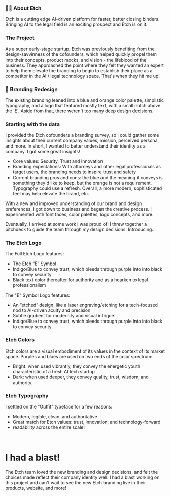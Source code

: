 
<HeroStrip
  title="Rebranding @ Etch AI"
  subtitle="A short & sweet rebranding effort for a brand new AI startup"
  image="/projects/etch/cover.png"
  date="March 2024"
  category="Brand Design"
/>

### ✍🏽 About Etch

Etch is a cutting edge AI-driven platform for faster, better closing binders. Bringing AI to the legal field is an exciting prospect and Etch is on it.

### The Project

As a super early-stage startup, Etch was previously benefiting from the design-savvinness of the cofounders, which helped quickly propel them into their concepts, product mocks, and vision - the lifeblood of the business. They approached the point where they felt they wanted an expert to help them elevate the branding to begin to establish their place as a competitor in the AI / legal technology space. That's when they hit me up!

### 🎨 Branding Redesign

The existing branding leaned into a blue and orange color palette, simplistic typography, and a logo that featured mostly text, with a small notch above the 'E'. Aside from that, there weren't too many deep design decisions.

<ContentImage
  image="/projects/etch/hero.png"
  caption="Old Etch Logo and webpage hero"
/>

### Starting with the data

I provided the Etch cofounders a branding survey, so I could gather some insights about their current company values, mission, perceived persona, and more. In short, I wanted to better understand their identity as a company. I got some great insights!

- Core values: Security, Trust and Innovation
- Branding expectations: With attorneys and other legal professionals as target users, the branding needs to inspire trust and safety
- Current branding pros and cons: the blue and the meaning it conveys is something they'd like to keep, but the orange is not a requirement. Typography could use a refresh. Overall, a more modern, sophisticated feel may help elevate the brand, etc.

With a new and improved understanding of our brand and design preferences, I got down to business and began the creative process. I experimented with font faces, color palettes, logo concepts, and more.

Eventually, I arrived at some work I was proud of! I threw together a pitchdeck to guide the team through my design decisions. Introducing...

### The Etch Logo

<ContentImage
  image="/projects/etch/logo.png"
  caption="A first draft of the new logo"
/>

The Full Etch Logo features:

- The Etch “E” Symbol
- Indigo/Blue to convey trust, which bleeds through purple into into black to convey security
- Black text color thereafter for authority and as a hearken to legal professionalism

The "E" Symbol Logo features:

- An “etched” design, like a laser engraving/etching for a tech-focused nod to AI-driven acuity and precision
- Subtle gradient for modernity and visual intrigue
- Indigo/Blue to convey trust, which bleeds through purple into into black to convey security

### Etch Colors

<ContentImage
  image="/projects/etch/colors.png"
  caption="A set of primary and accent colors for Etch"
/>

Etch colors are a visual embodiment of its values in the context of its market space. Purples and blues are used on two ends of the color spectrum:

- Bright: when used vibrantly, they convey the energetic youth characteristic of a fresh AI tech startup
- Dark: when used deeper, they convey quality, trust, wisdom, and authority.

### Etch Typography

<ContentImage
  image="/projects/etch/typography.png"
  caption="A typography scale including different heading levels and body text"
/>

I settled on the "Outfit" typeface for a few reasons:

- Modern, legible, clean, and authoritative
- Great match for Etch values: trust, innovation, and technology-forward
- readability across the entire scale!

<br />

# I had a blast!

<ContentImage
  image="/projects/etch/thanks.png"
  caption="A thank-you to the Etch team"
/>

The Etch team loved the new branding and design decisions, and felt the choices made reflect their company identity well. I had a blast working on this project and can't wait to see the new Etch branding live in their products, website, and more!
